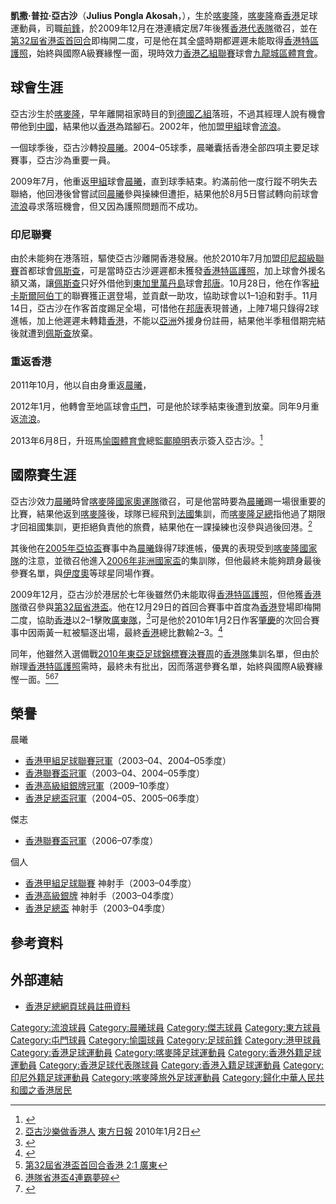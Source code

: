 {{Infobox football biography
| name        = 亞古沙 <br> Julius Akosah
| image       = Julius Pongla Akosah.JPG
| fullname    = Julius Pongla Akosah
| nickname    = [[亞古獸|亞古獸]]
| birth_date  = {{birth date and age|1982|12|16}}
| birth_place = [[喀麥隆|喀麥隆]]
| height      = {{height|m=1.83}}
| position    = [[前鋒_(足球)|前鋒]]
| currentclub = [[東區體育會|東區]]
| clubnumber  = 44
| youthyears1 = 
| youthclubs1 = 
| years1 = 2002–2003
| clubs1 = [[香港流浪足球會|流浪]]
| caps1  = 10
| goals1 = 2
| years2 = 2003–2006
| clubs2 = [[晨曦體育會|晨曦]]
| caps2  = 
| goals2 = 24
| years3 = 2006–2008
| clubs3 = [[傑志體育會|傑志]]
| caps3  = 44
| goals3 = 26
| years4 = 2008–2009
| clubs4 = [[東方足球隊|東方]]
| caps4  = 28
| goals4 = 9
| years5 = 2009–2010
| clubs5 = [[晨曦體育會|晨曦]]
| caps5  = 18
| goals5 = 4
| years6 = 2010–2011
| clubs6 = [[佩斯查|佩斯查]]
| caps6  = 2
| goals6 = 0
| years7 = 2010–2011
| clubs7 = →  [[邦唐足球會|邦唐]]
| caps7  = 14
| goals7 = 3
| years8 = 2011–2012
| clubs8 = [[晨曦體育會|晨曦]]
| caps8  = 2
| goals8 = 0
| years9 = 2012
| clubs9 = [[屯門體育會足球隊|屯門]]
| caps9  = 9
| goals9 = 1
| years10 = 2012–2013
| clubs10 = [[香港流浪足球會|流浪]]
| caps10  = 12
| goals10 = 3
| years11 = 2013–2014
| clubs11 = [[愉園體育會|愉園]]
| caps11  = 8
| goals11 = 2
| years12 = 2014–2015
| clubs12 = [[天旭足球會|駿其天旭]]
| caps12  = 0
| goals12 = 0
| years13 = 2015–2016
| clubs13 = [[東區體育會|東區]]
| caps13  = 0
| goals13 = 0
| years14 = 2019
| clubs14 = [[九龍城足球隊|九龍城足球隊]]
| caps14 = 0
| goals14 = 0
| years15 = 2019–
| clubs15 = [[虎門足球會|虎門]]
| caps15 = 6
| goals15 = 1
| nationalyears1 = 2003–2004
| nationalteam1  = [[喀麥隆國家足球隊|喀麥隆u23]]
| nationalcaps1  = 0
| nationalgoals1 = 0
| nationalyears2 = 2005–2006
| nationalteam2  = [[喀麥隆國家足球隊|喀麥隆]]
| nationalcaps2  = 0
| nationalgoals2 = 0
| nationalyears3 = 2009–
| nationalteam3  = [[香港足球代表隊|香港]]
| nationalcaps3  = 0
| nationalgoals3 = 0
| pcupdate = 
| ntupdate = 2020年12月21日
}}

'''凱撒·普拉·亞古沙'''（'''Julius Pongla Akosah'''，{{bd|1982年|10月16日|catIdx=A}}），生於[[喀麥隆|喀麥隆]]，[[喀麥隆|喀麥隆]]裔[[香港|香港]]足球運動員，司職[[前鋒_(足球)|前鋒]]，於2009年12月在港連續定居7年後獲[[香港足球代表隊|香港代表隊]]徵召，並在[[第32屆省港盃|第32屆省港盃首回合]]即梅開二度，可是他在其全盛時期都遲遲未能取得[[香港特區護照|香港特區護照]]，始終與國際A級賽緣慳一面，現時效力[[香港乙組聯賽|香港乙組聯賽]]球會[[九龍城區體育會|九龍城區體育會]]。

==球會生涯==
亞古沙生於[[喀麥隆|喀麥隆]]，早年離開祖家時目的到[[德國足球乙級聯賽|德國乙組]]落班，不過其經理人說有機會帶他到[[中國|中國]]，結果他以[[香港|香港]]為踏腳石。2002年，他加盟[[香港甲組足球聯賽|甲組]]球會[[香港流浪足球會|流浪]]。

一個球季後，亞古沙轉投[[晨曦體育會|晨曦]]。2004–05球季，晨曦囊括香港全部四項主要足球賽事，亞古沙為重要一員。

2009年7月，他重返[[香港甲組足球聯賽|甲組]]球會[[晨曦體育會|晨曦]]，直到球季結束。約滿前他一度行蹤不明失去聯絡，他回港後曾嘗試回[[晨曦體育會|晨曦]]參與操練但遭拒，結果他於8月5日嘗試轉向前球會[[香港流浪足球會|流浪]]尋求落班機會，但又因為護照問題而不成功。

===印尼聯賽===
由於未能夠在港落班，驅使亞古沙離開香港發展。他於2010年7月加盟[[印尼足球超級聯賽|印尼超級聯賽]]首都球會[[佩斯查|佩斯查]]，可是當時亞古沙遲遲都未獲發[[香港特區護照|香港特區護照]]，加上球會外援名額又滿，讓[[佩斯查|佩斯查]]只好外借他到[[東加里曼丹省|東加里萬丹島]]球會[[邦唐足球會|邦唐]]。10月28日，他在作客[[紐卡斯爾阿伯丁|紐卡斯爾阿伯丁]]的聯賽獲正選登場，並貢獻一助攻，協助球會以1–1迫和對手。11月14日，亞古沙在作客{{link-en|傑帕拉足球會|Persijap Jepara|傑帕拉}}首度踢足全場，可惜他在[[邦唐足球會|邦唐]]表現普通，上陣7場只錄得2球進帳，加上他遲遲未轉籍[[香港|香港]]，不能以[[亞洲|亞洲]]外援身份註冊，結果他半季租借期完結後就遭到[[佩斯查|佩斯查]]放棄。

===重返香港===
2011年10月，他以自由身重返[[晨曦體育會|晨曦]]，

2012年1月，他轉會至地區球會[[屯門體育會足球隊|屯門]]，可是他於球季結束後遭到放棄。同年9月重返[[香港流浪足球會|流浪]]。

2013年6月8日，升班馬[[愉園|愉園體育會]]總監[[鄺曉明|鄺曉明]]表示簽入亞古沙。<ref>{{cite news|url=http://paper.wenweipo.com/2013/06/09/SP1306090027.htm|title=愉園羅致亞古沙 賓曹|date=2013年6月9日|newspaper=''[[文汇报_(香港)|文匯報]]''|accessdate=2018年8月1日|archive-date=2016年3月3日|archive-url=https://web.archive.org/web/20160303215049/http://paper.wenweipo.com/2013/06/09/SP1306090027.htm|dead-url=no}}</ref>

==國際賽生涯==
亞古沙效力[[晨曦體育會|晨曦]]時曾[[喀麥隆國家足球隊|喀麥隆國家奧運隊]]徵召，可是他當時要為[[晨曦體育會|晨曦]]踢一場很重要的比賽，結果他返到[[喀麥隆|喀麥隆]]後，球隊已經飛到[[法國|法國]]集訓，而[[喀麥隆國家足球隊|喀麥隆足總]]指他過了期限才回祖國集訓，更拒絕負責他的旅費，結果他在一課操練也沒參與過後回港。<ref>[http://orientaldaily.on.cc/cnt/sport/20100102/00286_003.html 亞古沙樂做香港人] {{Wayback|url=http://orientaldaily.on.cc/cnt/sport/20100102/00286_003.html |date=20130121150113 }} [[東方日報|東方日報]] 2010年1月2日</ref>

其後他在[[2005年亞洲足協盃|2005年亞協盃]]賽事中為[[晨曦體育會|晨曦]]錄得7球進帳，優異的表現受到[[喀麥隆國家足球隊|喀麥隆國家隊]]的注意，並徵召他進入[[2006年非洲國家盃|2006年非洲國家盃]]的集訓隊，但他最終未能夠躋身最後參賽名單，與[[薩繆埃爾·埃托奧|伊度奧]]等球星同場作賽。

2009年12月，亞古沙於港居於七年後雖然仍未能取得[[香港特區護照|香港特區護照]]，但他獲[[香港足球代表隊|香港隊]]徵召參與[[第32屆省港盃|第32屆省港盃]]。他在12月29日的首回合賽事中首度為[[香港足球代表隊|香港]]登場即梅開二度，協助[[香港足球代表隊|香港]]以2–1擊敗[[省港盃|廣東隊]]，<ref>{{Cite web |url=http://www.hkfa.com/includes_files/board_details.php?news_id=7407 |title=2010東亞足球錦標賽決賽週 香港代表隊–名單公佈 |accessdate=2010-01-28 |archive-date=2010-01-30 |archive-url=https://web.archive.org/web/20100130211435/http://www.hkfa.com/includes_files/board_details.php?news_id=7407 |dead-url=no }}</ref>可是他於2010年1月2日作客[[肇慶|肇慶]]的次回合賽事中因兩黃一紅被驅逐出場，最終[[香港足球代表隊|香港]]總比數輸2–3。<ref>{{Cite web |url=http://hk.sports.yahoo.com/100114/42/3nh42.html |title=亞古沙辦入籍 爭趕及踢東亞盃 |accessdate=2010-01-15 |archive-date=2010-01-19 |archive-url=https://web.archive.org/web/20100119180448/http://hk.sports.yahoo.com/100114/42/3nh42.html |dead-url=no }}</ref>

同年，他雖然入選備戰[[2010年東亞足球錦標賽|2010年東亞足球錦標賽決賽周]]的[[香港足球代表隊|香港隊]]集訓名單，但由於辦理[[香港特區護照|香港特區護照]]需時，最終未有批出，因而落選參賽名單，始終與國際A級賽緣慳一面。<ref>[http://www.hkfa.com/includes_file/board_details.php?news_id=7339 第32屆省港盃首回合香港 2:1 廣東]</ref><ref>[http://www.hkdailynews.com.hk/sports.php?id=79396 港隊省港盃4連霸夢碎]{{dead link|date=2017年11月 |bot=InternetArchiveBot |fix-attempted=yes }}</ref><ref>{{Cite web |url=http://football.on.cc/football/new/20100129/fbnewc0141x0.html |title=亞古沙落選東亞賽大軍 |accessdate=2010-01-29 |archive-date=2010-02-01 |archive-url=https://web.archive.org/web/20100201212218/http://football.on.cc/football/new/20100129/fbnewc0141x0.html |dead-url=no }}</ref>

==榮譽==
;晨曦
* [[香港甲組足球聯賽|香港甲組足球聯賽冠軍]]（2003–04、2004–05季度）
* [[香港聯賽盃|香港聯賽盃冠軍]]（2003–04、2004–05季度）
* [[香港高級組銀牌|香港高級組銀牌冠軍]]（2009–10季度）
* [[香港足總盃|香港足總盃冠軍]]（2004–05、2005–06季度）
;傑志
* [[香港聯賽盃|香港聯賽盃冠軍]]（2006–07季度）
;個人
* [[2003–04年香港甲組足球聯賽|香港甲組足球聯賽]] 神射手（2003–04季度）
* [[香港足球高級銀牌賽|香港高級銀牌]] 神射手（2003–04季度）
* [[香港足總盃|香港足總盃]] 神射手（2003–04季度）

==參考資料==
{{reflist}}

==外部連結==
* [https://www.hkfa.com/ch/club/6/detail?player=117 香港足總網頁球員註冊資料]{{Wayback|url=https://www.hkfa.com/ch/club/6/detail?player=117 |date=20160405185948 }}

{{港甲神射手}}
{{DEFAULTSORT:Akosah, Julius}}
[[Category:流浪球員|Category:流浪球員]]
[[Category:晨曦球員|Category:晨曦球員]]
[[Category:傑志球員|Category:傑志球員]]
[[Category:東方球員|Category:東方球員]]
[[Category:屯門球員|Category:屯門球員]]
[[Category:愉園球員|Category:愉園球員]]
[[Category:足球前鋒|Category:足球前鋒]]
[[Category:港甲球員|Category:港甲球員]]
[[Category:香港足球運動員|Category:香港足球運動員]]
[[Category:喀麥隆足球運動員|Category:喀麥隆足球運動員]]
[[Category:香港外籍足球運動員|Category:香港外籍足球運動員]]
[[Category:香港足球代表隊球員|Category:香港足球代表隊球員]]
[[Category:香港入籍足球運動員|Category:香港入籍足球運動員]]
[[Category:印尼外籍足球運動員|Category:印尼外籍足球運動員]]
[[Category:喀麥隆旅外足球運動員|Category:喀麥隆旅外足球運動員]]
[[Category:歸化中華人民共和國之香港居民|Category:歸化中華人民共和國之香港居民]]